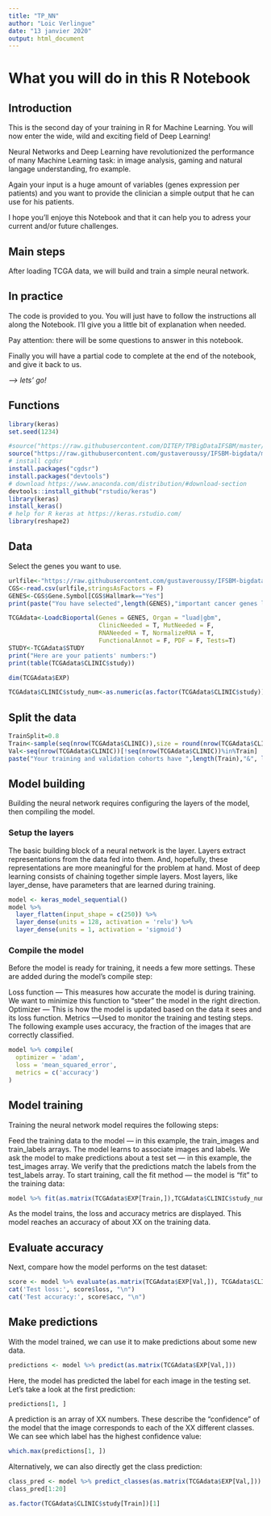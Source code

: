 ```yaml
---
title: "TP_NN"
author: "Loic Verlingue"
date: "13 janvier 2020"
output: html_document
---
```

# What you will do in this R Notebook

## Introduction
This is the second day of your training in R for Machine Learning. You will now enter the wide, wild and exciting field of Deep Learning!

Neural Networks and Deep Learning have revolutionized the performance of many Machine Learning task: in image analysis, gaming and natural langage understanding, fro example.

Again your input is a huge amount of variables (genes expression per patients) and you want to provide the clinician a simple output that he can use for his patients.

I hope you'll enjoye this Notebook and that it can help you to adress your current and/or future challenges.

## Main steps
After loading TCGA data, we will build and train a simple neural network.

## In practice
The code is provided to you. You will just have to follow the instructions all along the Notebook.
I'll give you a little bit of explanation when needed. 

Pay attention: there will be some questions to answer in this notebook.

Finally you will have a partial code to complete at the end of the notebook, and give it back to us.

*--> lets' go!*

## Functions
```r
library(keras)
set.seed(1234)
```

```r
#source("https://raw.githubusercontent.com/DITEP/TPBigDataIFSBM/master/LoadcBioportal150119.R")
source("https://raw.githubusercontent.com/gustaveroussy/IFSBM-bigdata/master/TP_IFSBM_module12/LoadcBioportal150119.R")
# install cgdsr
install.packages("cgdsr")
install.packages("devtools")
# download https://www.anaconda.com/distribution/#download-section
devtools::install_github("rstudio/keras")
library(keras)
install_keras()
# help for R keras at https://keras.rstudio.com/
library(reshape2)
```


## Data

Select the genes you want to use.
```r
urlfile<-"https://raw.githubusercontent.com/gustaveroussy/IFSBM-bigdata/master/TP_IFSBM_module12/CancerGeneCensusCOSMIC.csv"
CGS<-read.csv(urlfile,stringsAsFactors = F)
GENES<-CGS$Gene.Symbol[CGS$Hallmark=="Yes"]
print(paste("You have selected",length(GENES),"important cancer genes like:", paste(sample(GENES,20), collapse = ", "), "..."))
```

```r
TCGAdata<-LoadcBioportal(Genes = GENES, Organ = "luad|gbm", 
                         ClinicNeeded = T, MutNeeded = F, 
                         RNANeeded = T, NormalizeRNA = T, 
                         FunctionalAnnot = F, PDF = F, Tests=T)
STUDY<-TCGAdata$STUDY
print("Here are your patients' numbers:")
print(table(TCGAdata$CLINIC$study))
```

```r
dim(TCGAdata$EXP)
```
```r
TCGAdata$CLINIC$study_num<-as.numeric(as.factor(TCGAdata$CLINIC$study))-1
```


## Split the data
```r
TrainSplit=0.8
Train<-sample(seq(nrow(TCGAdata$CLINIC)),size = round(nrow(TCGAdata$CLINIC)*TrainSplit) )
Val<-seq(nrow(TCGAdata$CLINIC))[!seq(nrow(TCGAdata$CLINIC))%in%Train]
paste("Your training and validation cohorts have ",length(Train),"&", length(Val), "patients.")
```

## Model building
Building the neural network requires configuring the layers of the model, then compiling the model.

### Setup the layers
The basic building block of a neural network is the layer. Layers extract representations from the data fed into them. And, hopefully, these representations are more meaningful for the problem at hand.
Most of deep learning consists of chaining together simple layers. Most layers, like layer_dense, have parameters that are learned during training.
```r
model <- keras_model_sequential()
model %>%
  layer_flatten(input_shape = c(250)) %>%
  layer_dense(units = 128, activation = 'relu') %>%
  layer_dense(units = 1, activation = 'sigmoid')
```

### Compile the model
Before the model is ready for training, it needs a few more settings. These are added during the model’s compile step:

Loss function — This measures how accurate the model is during training. We want to minimize this function to “steer” the model in the right direction.
Optimizer — This is how the model is updated based on the data it sees and its loss function.
Metrics —Used to monitor the training and testing steps. The following example uses accuracy, the fraction of the images that are correctly classified.
```r
model %>% compile(
  optimizer = 'adam', 
  loss = 'mean_squared_error',
  metrics = c('accuracy')
)
```


## Model training
Training the neural network model requires the following steps:

Feed the training data to the model — in this example, the train_images and train_labels arrays.
The model learns to associate images and labels.
We ask the model to make predictions about a test set — in this example, the test_images array. We verify that the predictions match the labels from the test_labels array.
To start training, call the fit method — the model is “fit” to the training data:

```r
model %>% fit(as.matrix(TCGAdata$EXP[Train,]),TCGAdata$CLINIC$study_num[Train], epochs = 100)
```

As the model trains, the loss and accuracy metrics are displayed. This model reaches an accuracy of about XX on the training data.

## Evaluate accuracy
Next, compare how the model performs on the test dataset:
```r
score <- model %>% evaluate(as.matrix(TCGAdata$EXP[Val,]), TCGAdata$CLINIC$study_num[Val])
cat('Test loss:', score$loss, "\n")
cat('Test accuracy:', score$acc, "\n")
```

## Make predictions
With the model trained, we can use it to make predictions about some new data.
```r
predictions <- model %>% predict(as.matrix(TCGAdata$EXP[Val,]))
```

Here, the model has predicted the label for each image in the testing set. Let’s take a look at the first prediction:

```r
predictions[1, ]
```
A prediction is an array of XX numbers. These describe the “confidence” of the model that the image corresponds to each of the XX different classes. We can see which label has the highest confidence value:

```r
which.max(predictions[1, ])
```

Alternatively, we can also directly get the class prediction:
```r
class_pred <- model %>% predict_classes(as.matrix(TCGAdata$EXP[Val,]))
class_pred[1:20]
```

```r
as.factor(TCGAdata$CLINIC$study[Train])[1]
```
